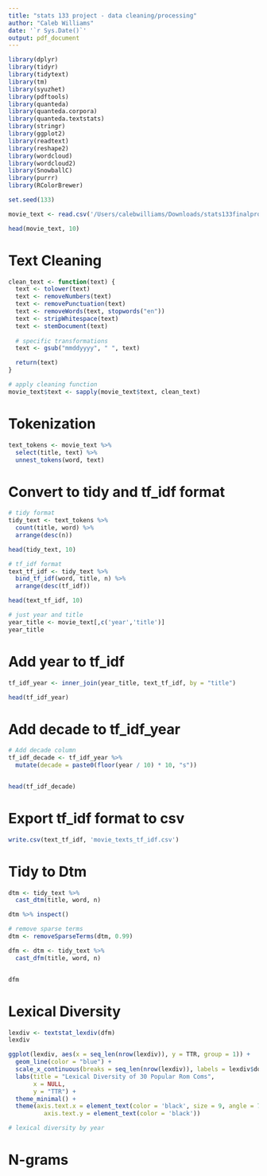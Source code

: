 ```yaml
---
title: "stats 133 project - data cleaning/processing"
author: "Caleb Williams"
date: '`r Sys.Date()`'
output: pdf_document
---
```


```r

library(dplyr)
library(tidyr)
library(tidytext)
library(tm)
library(syuzhet)
library(pdftools)
library(quanteda)
library(quanteda.corpora)
library(quanteda.textstats)
library(stringr)
library(ggplot2)
library(readtext)
library(reshape2)
library(wordcloud)
library(wordcloud2)
library(SnowballC)
library(purrr)
library(RColorBrewer)

```


```r
set.seed(133)

movie_text <- read.csv('/Users/calebwilliams/Downloads/stats133finalproject/title_year_text.csv')

head(movie_text, 10)
```

# Text Cleaning
```r

clean_text <- function(text) {
  text <- tolower(text)
  text <- removeNumbers(text)
  text <- removePunctuation(text) 
  text <- removeWords(text, stopwords("en"))
  text <- stripWhitespace(text)
  text <- stemDocument(text)
  
  # specific transformations
  text <- gsub("mmddyyyy", " ", text)

  return(text)
}

# apply cleaning function
movie_text$text <- sapply(movie_text$text, clean_text)

```


# Tokenization
```r
text_tokens <- movie_text %>%
  select(title, text) %>%              
  unnest_tokens(word, text)

```

# Convert to tidy and tf_idf format 
```r
# tidy format
tidy_text <- text_tokens %>%
  count(title, word) %>% 
  arrange(desc(n))  

head(tidy_text, 10)
```

```r
# tf_idf format
text_tf_idf <- tidy_text %>%                       
  bind_tf_idf(word, title, n) %>%      
  arrange(desc(tf_idf))  

head(text_tf_idf, 10)

```


```r
# just year and title 
year_title <- movie_text[,c('year','title')]
year_title


```

# Add year to tf_idf
```r
tf_idf_year <- inner_join(year_title, text_tf_idf, by = "title")

head(tf_idf_year)

```

# Add decade to tf_idf_year
```r

# Add decade column
tf_idf_decade <- tf_idf_year %>%
  mutate(decade = paste0(floor(year / 10) * 10, "s"))


head(tf_idf_decade)


```



# Export tf_idf format to csv
```r
write.csv(text_tf_idf, 'movie_texts_tf_idf.csv')
```




# Tidy to Dtm
```r
dtm <- tidy_text %>% 
  cast_dtm(title, word, n)

dtm %>% inspect()

# remove sparse terms 
dtm <- removeSparseTerms(dtm, 0.99)

```

```r

dfm <- dtm <- tidy_text %>% 
  cast_dfm(title, word, n)


dfm
```
# Lexical Diversity
```r
lexdiv <- textstat_lexdiv(dfm)
lexdiv
```

```r

ggplot(lexdiv, aes(x = seq_len(nrow(lexdiv)), y = TTR, group = 1)) +
  geom_line(color = "blue") +  
  scale_x_continuous(breaks = seq_len(nrow(lexdiv)), labels = lexdiv$document) +  # Custom x-axis labels
  labs(title = "Lexical Diversity of 30 Popular Rom Coms",
       x = NULL,
       y = "TTR") + 
  theme_minimal() + 
  theme(axis.text.x = element_text(color = 'black', size = 9, angle = 75, hjust = 1),
          axis.text.y = element_text(color = 'black'))

```




```r
# lexical diversity by year


```


# N-grams
```r



```

